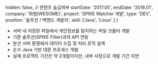   hidden: false, // 컨텐츠 숨김여부
  startDate: '2017.05',
  endDate: '2018.01',
  company: '위썸(WESOME)',
  project: 'SPIKE Watcher 개발',
  type: 'DEV',
  position: '솔루션 / 백엔드 개발자',
  skill: ['Java', 'Linux' ]
} 

- 서버 내 저장된 파일에서 개인정보를 탐지하는 파일 크롤러 개발
- 기존 솔루션(SPIKE Filter)과의 API 연동
- 분산 서버 환경에서 데이터 수집 및 처리 로직 설계
- 순수 Java 기반 데몬 프로세스 개발
- 실제 프로젝트 기간은 약 2개월이지만, 내부 사정으로 개발 기간 지연
